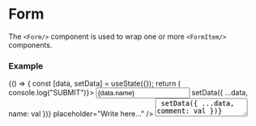
<Meta title="Components/Forms/Form" component={Form} />

# Form

The `<Form/>` component is used to wrap one or more `<FormItem/>` components.

<ArgsTable of={Form} />

### Example

<Canvas>
    <Story name="basic">
        {() => {
            const [data, setData] = useState({});
            return (
                <Form onSubmit={() => console.log("SUBMIT")}>
                    <FormItem label="Your name">
                        <Input
                            value={data.name}
                            onChange={(val) => setData({ ...data, name: val })}
                            placeholder="Write here..."
                        />
                    </FormItem>
                    <FormItem label="Your comment">
                        <Textarea
                            value={data.comment}
                            onChange={(val) => setData({ ...data, comment: val })}
                            placeholder="Write here..."
                        />
                    </FormItem>
                    <FormItem>
                        <Checkbox
                            checked={data.checked}
                            onChange={(val) => setData({ ...data, checked: val })}
                        >
                            Send to everyone
                        </Checkbox>
                    </FormItem>
                </Form>
            );
        }}
    </Story>
</Canvas>
